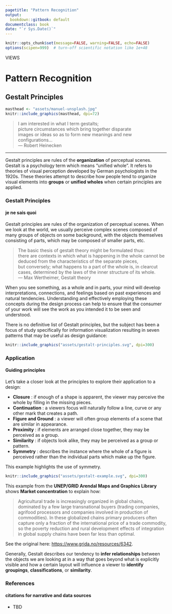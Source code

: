 ```yaml
---
pagetitle: "Pattern Recognition"
output:
  bookdown::gitbook: default
documentclass: book
date: "`r Sys.Date()`"
---
```


```r

knitr::opts_chunk$set(message=FALSE, warning=FALSE, echo=FALSE)
options(scipen=999)  # turn-off scientific notation like 1e+48

```

<div class="activity">
VIEWS  
</div>

# Pattern Recognition
## Gestalt Principles

```r

masthead <- "assets/manuel-unsplash.jpg"
knitr::include_graphics(masthead, dpi=72)

```

> I am interested in what I term gestalts;\
picture circumstances which bring together disparate\
images or ideas so as to form new meanings and new configurations...\
--- Robert Heinecken\

***

Gestalt principles are rules of the **organization** of perceptual scenes. Gestalt is a psychology term which means “unified whole”. It refers to theories of visual perception developed by German psychologists in the 1920s. These theories attempt to describe how people tend to organize visual elements into **groups** or **unified wholes** when certain principles are applied.

### Gestalt Principles
#### je ne sais quoi

Gestalt principles are rules of the organization of perceptual scenes. When we look at the world, we usually perceive complex scenes composed of many groups of objects on some background, with the objects themselves consisting of parts, which may be composed of smaller parts, etc.

> The basic thesis of gestalt theory might be formulated thus:\
there are contexts in which what is happening in the whole cannot be deduced from the characteristics of the separate pieces,\
but conversely; what happens to a part of the whole is, in clearcut cases, determined by the laws of the inner structure of its whole.\
--- Max Wertheimer, Gestalt theory

When you see something, as a whole and in parts, your mind will develop interpretations, connections, and feelings based on past experiences and natural tendencies. Understanding and effectively employing these concepts during the design process can help to ensure that the consumer of your work will see the work as you intended it to be seen and understood.

There is no definitive list of Gestalt principles, but the subject has been a focus of study specifically for information visualization resulting in seven patterns that may be useful as design guidance:


```r

knitr::include_graphics("assets/gestalt-principles.svg", dpi=300)

```


### Application
#### Guiding principles

Let's take a closer look at the principles to explore their application to a design:

* __Closure__ :  if enough of a shape is apparent, the viewer may perceive the whole by filling in the missing pieces.
* __Continuation__ : a viewers focus will naturally follow a line, curve or any other mark that creates a path.
* __Figure and Ground__ : a viewer will often group elements of a scene that are similar in appearance.
* __Proximity__ : if elements are arranged close together, they may be perceived as a group.
* __Similarity__ : if objects look alike, they may be perceived as a group or pattern.
* __Symmetry__ : describes the instance where the whole of a figure is perceived rather than the individual parts which make up the figure.

This example highlights the use of symmetry.

```r

knitr::include_graphics("assets/gestalt-example.svg", dpi=300)

```

This example from the **UNEP/GRID Arendal Maps and Graphics Library** shows **Market concentration** to explain how: 

> Agricultural trade is increasingly organized in global chains, dominated by a few large transnational buyers (trading companies, agrifood processors and companies involved in production of commodities). In these globalized chains primary producers often capture only a fraction of the international price of a trade commodity, so the poverty reduction and rural development effects of integration in global supply chains have been far less than optimal.

See the original here: <https://www.grida.no/resources/6342>.

Generally, Gestalt describes our tendency to **infer relationships** between the objects we are looking at in a way that goes beyond what is explicitly visible and how a certain layout will influence a viewer to **identify groupings**, **classifications**, or **similarity**.

### References
#### citations for narrative and data sources

* TBD
